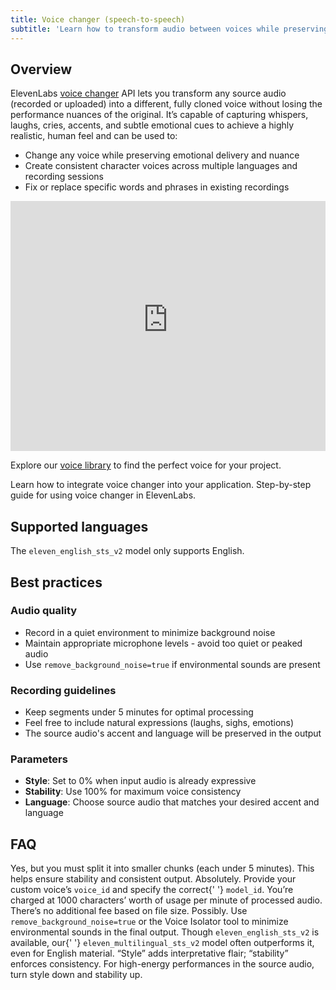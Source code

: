 ```yaml
---
title: Voice changer (speech-to-speech)
subtitle: 'Learn how to transform audio between voices while preserving emotion and delivery.'
---
```


## Overview

ElevenLabs [voice changer](/docs/api-reference/speech-to-speech/convert) API lets you transform any source audio (recorded or uploaded) into a different, fully cloned voice without losing the performance nuances of the original. It’s capable of capturing whispers, laughs, cries, accents, and subtle emotional cues to achieve a highly realistic, human feel and can be used to:

- Change any voice while preserving emotional delivery and nuance
- Create consistent character voices across multiple languages and recording sessions
- Fix or replace specific words and phrases in existing recordings

<CardGroup cols={1}>
  <iframe
    src="https://eleven-public-cdn.elevenlabs.io/payloadcms/z2o584jt3pn-speech-to-speech-promo.mp4"
    width="100%"
    height="400"
    frameBorder="0"
    allow="fullscreen; picture-in-picture"
    allowFullScreen
    style={{
      borderRadius: '12px',
    }}
  >
    Your browser does not support the video tag.
  </iframe>
</CardGroup>

Explore our [voice library](https://elevenlabs.io/community) to find the perfect voice for your project.

<CardGroup cols={2}>
  <Card title="Developer quickstart" icon="duotone book-sparkles" href="/docs/quickstart">
    Learn how to integrate voice changer into your application.
  </Card>
  <Card
    title="Product guide"
    icon="duotone book-user"
    href="/docs/product-guides/playground/voice-changer"
  >
    Step-by-step guide for using voice changer in ElevenLabs.
  </Card>
</CardGroup>

## Supported languages

<Markdown src="/snippets/v2-model-languages.mdx" />

The `eleven_english_sts_v2` model only supports English.

## Best practices

### Audio quality

- Record in a quiet environment to minimize background noise
- Maintain appropriate microphone levels - avoid too quiet or peaked audio
- Use `remove_background_noise=true` if environmental sounds are present

### Recording guidelines

- Keep segments under 5 minutes for optimal processing
- Feel free to include natural expressions (laughs, sighs, emotions)
- The source audio's accent and language will be preserved in the output

### Parameters

- **Style**: Set to 0% when input audio is already expressive
- **Stability**: Use 100% for maximum voice consistency
- **Language**: Choose source audio that matches your desired accent and language

## FAQ

<AccordionGroup>

<Accordion title="Can I convert more than 5 minutes of audio?">
  Yes, but you must split it into smaller chunks (each under 5 minutes). This helps ensure stability
  and consistent output.
</Accordion>

<Accordion title="Can I use my own custom/cloned voice for output?">
  Absolutely. Provide your custom voice’s <code>voice_id</code> and specify the correct{' '}
  <code>model_id</code>.
</Accordion>

<Accordion title="How is billing handled?">
  You’re charged at 1000 characters’ worth of usage per minute of processed audio. There’s no
  additional fee based on file size.
</Accordion>

<Accordion title="Does the model reproduce background noise?">
  Possibly. Use <code>remove_background_noise=true</code> or the Voice Isolator tool to minimize
  environmental sounds in the final output.
</Accordion>

<Accordion title="Which model is best for English audio?">
  Though <code>eleven_english_sts_v2</code> is available, our{' '}
  <code>eleven_multilingual_sts_v2</code> model often outperforms it, even for English material.
</Accordion>

<Accordion title="How does style & stability work?">
  “Style” adds interpretative flair; “stability” enforces consistency. For high-energy performances
  in the source audio, turn style down and stability up.
</Accordion>

</AccordionGroup>
